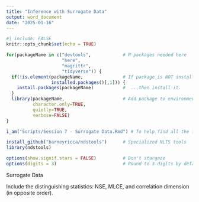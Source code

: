 ```yaml
---
title: "Inference with Surrogate Data"
output: word_document
date: "2025-01-16"
---
```



```r
#| include: FALSE
knitr::opts_chunk$set(echo = TRUE)

for(packageName in c("devtools",            # R packages needed here
                     "here",
                     "magrittr",
                     "tidyverse")) {
  if(!is.element(packageName,               # If package is NOT installed...
                 installed.packages()[,1])) {
    install.packages(packageName)           #  ...then install it.
  }
  library(packageName,                      # Add package to environment
          character.only=TRUE,
          quietly=TRUE,
          verbose=FALSE)
}

i_am("Scripts/Session 7 - Surrogate Data.Rmd") # To help find all the files.

install_github("barneyricca/ndstools")      # Specialized NLTS tools
library(ndstools)

options(show.signif.stars = FALSE)          # Don't stargaze
options(digits = 3)                         # Round to 3 digits by default
```

Surrogate Data

Include the distinguishing statistics: NSE, MLCE, and correlation dimension (in opposite order).
